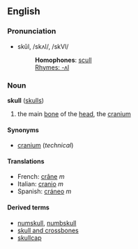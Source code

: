 ==English==
===Pronunciation===
*skŭl, /skʌl/, /skVl/
*:'''Homophones''': [[scull]]
*:[[Rhymes:English:-ʌl|Rhymes: -ʌl]]

===Noun===
'''skull''' ([[skulls]])

# the main [[bone]] of the [[head]], the [[cranium]]

====Synonyms====
*[[cranium]] (''technical'')

====Translations====
*French: [[crâne]] ''m''
*Italian: [[cranio]] ''m''
*Spanish: [[cráneo]] ''m''

====Derived terms====
*[[numskull]], [[numbskull]]
*[[skull and crossbones]]<!-- and/& crossbones/cross-bones/cross bones... -->
*[[skullcap]]